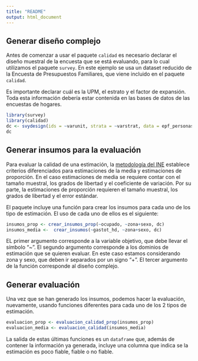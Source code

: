 ---
title: "README"
output: html_document
---


## Generar diseño complejo

Antes de comenzar a usar el paquete `calidad` es necesario declarar el diseño muestral de la encuesta que se está evaluando, para lo cual utilizamos el paquete `survey`. En este ejemplo se usa un dataset reducido de la Encuesta de Presupuestos Familiares, que viene incluido en el paquete `calidad`.  

Es importante declarar cuál es la UPM, el estrato y el factor de expansión. Toda esta información debería estar contenida en las bases de datos de las encuestas de hogares.

```{r, message=FALSE}
library(survey)
library(calidad)
dc <- svydesign(ids = ~varunit, strata = ~varstrat, data = epf_personas, weights = ~fe)
dc
```

## Generar insumos para la evaluación

Para evaluar la calidad de una estimación, la [metodología del INE](https://www.ine.cl/docs/default-source/documentos-de-trabajo/20200318-lineamientos-medidas-de-precisi%C3%B3n.pdf?sfvrsn=f1ab2dbe_4) establece criterios diferenciados para estimaciones de la media y estimaciones de proporción. En el caso estimaciones de media se requiere contar con el tamaño muestral, los grados de libertad y el coeficiente de variación. Por su parte, la estimaciones de proporción requieren el tamaño muestral, los grados de libertad y el error estándar.   

El paquete incluye una función para crear los insumos para cada uno de los tipo de estimación. El uso de cada uno de ellos es el siguiente: 


```{r, eval=T}
insumos_prop <- crear_insumos_prop(~ocupado, ~zona+sexo, dc)
insumos_media <-  crear_insumos(~gastot_hd, ~zona+sexo, dc)
```

EL primer argumento corresponde a la variable objetivo, que debe llevar el símbolo "~". El segundo argumento corresponde a los dominios de estimación que se quieren evaluar. En este caso estamos considerando zona y sexo, que deben ir separados por un signo "+". El tercer argumento de la función corresponde al diseño complejo.   

## Generar evaluación 

Una vez que se han generado los insumos, podemos hacer la evaluación, nuevamente, usando funciones diferentes para cada uno de los 2 tipos de estimación. 

```{r, eval=T}
evaluacion_prop <- evaluacion_calidad_prop(insumos_prop)
evaluacion_media <- evaluacion_calidad(insumos_media)
```

La salida de estas últimas funciones es un `dataframe` que, además de contener la información ya generada, incluye una columna que indica se la estimación es poco fiable, fiable o no fiable. 


